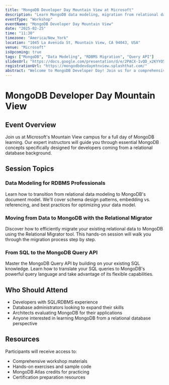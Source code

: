 ```yaml
---
title: "MongoDB Developer Day Mountain View at Microsoft"
description: "Learn MongoDB data modeling, migration from relational databases, and the MongoDB Query API"
eventType: "Workshop"
eventName: "MongoDB Developer Day Mountain View"
date: "2025-02-25"
time: "11:30"
timezone: "America/New_York"
location: "1045 La Avenida St, Mountain View, CA 94043, USA"
venue: "Microsoft"
isUpcoming: true
tags: ["MongoDB", "Data Modeling", "RDBMS Migration", "Query API"]
slidesUrl: "https://docs.google.com/presentation/d/e/2PACX-1vQD_x2KYYO5Wr2B69KC8PO0gTWX-4rDyMAkeTVpeFtsMTITiQLoW7xml2kARkF2NWMM-xPvVfxxgq5S/pub?start=false&loop=false&delayms=3000&slide=id.g2a2fb2f32b6_0_0"
registrationUrl: "https://mongodbdevdaymtnview.splashthat.com/"
abstract: "Welcome to MongoDB Developer Day! Join us for a comprehensive day of learning how to model data in MongoDB, migrate from relational databases, and master the MongoDB Query API. This hands-on workshop is perfect for developers familiar with relational databases looking to transition to MongoDB."
---
```


# MongoDB Developer Day Mountain View

## Event Overview

Join us at Microsoft's Mountain View campus for a full day of MongoDB learning. Our expert instructors will guide you through essential MongoDB concepts specifically designed for developers coming from a relational database background.

## Session Topics

### Data Modeling for RDBMS Professionals
Learn how to transition from relational data modeling to MongoDB's document model. We'll cover schema design patterns, embedding vs. referencing, and best practices for optimizing your data model.

### Moving from Data to MongoDB with the Relational Migrator
Discover how to efficiently migrate your existing relational data to MongoDB using the Relational Migrator tool. This hands-on session will walk you through the migration process step by step.

### From SQL to the MongoDB Query API
Master the MongoDB Query API by building on your existing SQL knowledge. Learn how to translate your SQL queries to MongoDB's powerful query language and take advantage of its flexible capabilities.

## Who Should Attend

- Developers with SQL/RDBMS experience
- Database administrators looking to expand their skills
- Architects evaluating MongoDB for their applications
- Anyone interested in learning MongoDB from a relational database perspective

## Resources

Participants will receive access to:
- Comprehensive workshop materials
- Hands-on exercises and sample code
- MongoDB Atlas credits for practicing
- Certification preparation resources